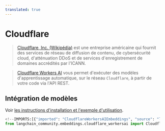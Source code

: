 ```yaml
---
translated: true
---
```


# Cloudflare

>[Cloudflare, Inc. (Wikipédia)](https://en.wikipedia.org/wiki/Cloudflare) est une entreprise américaine qui fournit
> des services de réseau de diffusion de contenu, de cybersécurité cloud, d'atténuation DDoS et
> de services d'enregistrement de domaines accrédités par l'ICANN.

>[Cloudflare Workers AI](https://developers.cloudflare.com/workers-ai/) vous permet d'exécuter des modèles d'apprentissage
> automatique, sur le réseau `Cloudflare`, à partir de votre code via l'API REST.

## Intégration de modèles

Voir [les instructions d'installation et l'exemple d'utilisation](/docs/integrations/text_embedding/cloudflare_workersai).

```python
<!--IMPORTS:[{"imported": "CloudflareWorkersAIEmbeddings", "source": "langchain_community.embeddings.cloudflare_workersai", "docs": "https://api.python.langchain.com/en/latest/embeddings/langchain_community.embeddings.cloudflare_workersai.CloudflareWorkersAIEmbeddings.html", "title": "Cloudflare"}]-->
from langchain_community.embeddings.cloudflare_workersai import CloudflareWorkersAIEmbeddings
```
